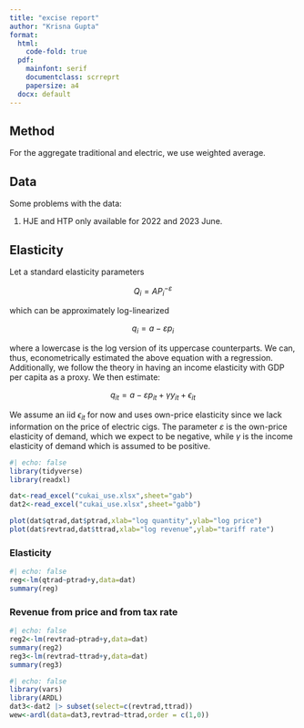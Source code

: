 ```yaml
---
title: "excise report"
author: "Krisna Gupta"
format:
  html:
    code-fold: true
  pdf:
    mainfont: serif
    documentclass: scrreprt
    papersize: a4
  docx: default
---
```


## Method

For the aggregate traditional and electric, we use weighted average.

## Data

Some problems with the data:

1. HJE and HTP only available for 2022 and 2023 June.

## Elasticity

Let a standard elasticity parameters

$$
Q_i=AP_i^{-\varepsilon}
$$

which can be approximately log-linearized

$$
q_i=a-\varepsilon p_i
$$

where a lowercase is the log version of its uppercase counterparts. We can, thus, econometrically estimated the above equation with a regression. Additionally, we follow the theory in having an income elasticity with GDP per capita as a proxy. We then estimate:

$$
q_{it}=a-\varepsilon p_{it} + \gamma y_{it} + \epsilon_{it}
$$

We assume an iid $\epsilon_{it}$ for now and uses own-price elasticity since we lack information on the price of electric cigs. The parameter $\varepsilon$ is the own-price elasticity of demand, which we expect to be negative, while $\gamma$ is the income elasticity of demand which is assumed to be positive.

```r
#| echo: false
library(tidyverse)
library(readxl)

dat<-read_excel("cukai_use.xlsx",sheet="gab")
dat2<-read_excel("cukai_use.xlsx",sheet="gabb")

plot(dat$qtrad,dat$ptrad,xlab="log quantity",ylab="log price")
plot(dat$revtrad,dat$ttrad,xlab="log revenue",ylab="tariff rate")

```

### Elasticity

```r
#| echo: false
reg<-lm(qtrad~ptrad+y,data=dat)
summary(reg)
```

### Revenue from price and from tax rate

```r
#| echo: false
reg2<-lm(revtrad~ptrad+y,data=dat)
summary(reg2)
reg3<-lm(revtrad~ttrad+y,data=dat)
summary(reg3)
```

```r
#| echo: false
library(vars)
library(ARDL)
dat3<-dat2 |> subset(select=c(revtrad,ttrad))
wew<-ardl(data=dat3,revtrad~ttrad,order = c(1,0))
```

